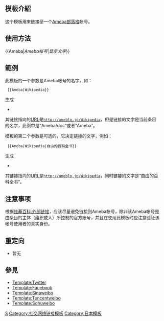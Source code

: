 <noinclude>{{template doc page viewed directly}}</noinclude>
== 模板介紹 ==
这个模板用来链接至一个[[Ameba部落格]]帐号。

== 使用方法 ==
<nowiki>{{Ameba|</nowiki>''Ameba帐号''<nowiki>|</nowiki>''显示文字''<nowiki>}}</nowiki>

== 範例 ==
此模板的一个参数是Ameba帐号的名字，如：

  <nowiki>{{Ameba|Wikipedia}}</nowiki>
生成
*{{Ameba|Wikipedia}}

其链接指向的[[URL]]是<tt>http://ameblo.jp/Wikipedia</tt>，但是链接的文字是当前条目的名字，此例中是“Ameba/doc”或者“Ameba”。

模板的第二个参数是可选的，它决定链接的文字，例如：

  <nowiki>{{Ameba|Wikipedia|自由的百科全书}}</nowiki>
生成
*{{Ameba|Wikipedia|自由的百科全书}}

其链接指向的[[URL]]是<tt>http://ameblo.jp/Wikipedia</tt>，同时链接的文字是“自由的百科全书”。

== 注意事项 ==
根据[[维基百科:外部链接]]，应该尽量避免链接到Ameba帐号，除非该Ameba帐号是由条目的主体（组织或人）所控制的官方账号，并且在使用此模板时应注意验证该帐号使用者的真实身份。

== 重定向 ==
*暂无

== 參見 ==
*[[Template:Twitter]]
*[[Template:Facebook]]
*[[Template:Sinaweibo]]
*[[Template:Tencentweibo]]
*[[Template:Sohuweibo]]

<includeonly>
[[Category:外部资源模板|S]]
[[Category:社交网络链接模板]]
[[Category:日本模板]]

</includeonly>